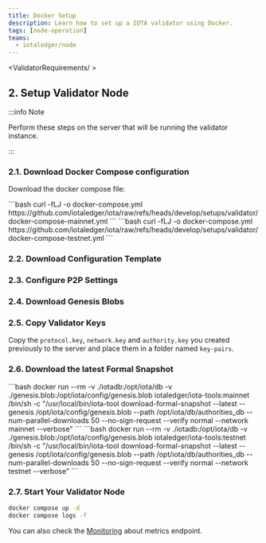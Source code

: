 ```yaml
---
title: Docker Setup
description: Learn how to set up a IOTA validator using Docker.
tags: [node-operation]
teams:
  - iotaledger/node
---
```



<ValidatorRequirements/ >

<ValidatorPorts />

<ValidatorGenerateInfo />

## 2. Setup Validator Node

:::info Note

Perform these steps on the server that will be running the validator instance.

:::


### 2.1. Download Docker Compose configuration

Download the docker compose file:

<Tabs groupId="network" queryString>
    <TabItem label="Mainnet" value="mainnet">
      ```bash
      curl -fLJ -o docker-compose.yml https://github.com/iotaledger/iota/raw/refs/heads/develop/setups/validator/docker-compose-mainnet.yml
      ```
    </TabItem>
    <TabItem label="Testnet" value="testnet">
      ```bash
      curl -fLJ -o docker-compose.yml https://github.com/iotaledger/iota/raw/refs/heads/develop/setups/validator/docker-compose-testnet.yml
      ```
    </TabItem>
</Tabs>


### 2.2. Download Configuration Template

<ValidatorDownloadConfig />

### 2.3. Configure P2P Settings

<ValidatorP2P />

### 2.4. Download Genesis Blobs

<GenesisBlobLocation />

### 2.5. Copy Validator Keys

Copy the `protocol.key`, `network.key` and `authority.key` you created previously to the server and place them in a folder named `key-pairs`.

### 2.6. Download the latest Formal Snapshot

<Tabs groupId="network" queryString>
    <TabItem label="Mainnet" value="mainnet">
      ```bash
      docker run --rm -v ./iotadb:/opt/iota/db -v ./genesis.blob:/opt/iota/config/genesis.blob iotaledger/iota-tools:mainnet /bin/sh -c "/usr/local/bin/iota-tool download-formal-snapshot --latest --genesis /opt/iota/config/genesis.blob --path /opt/iota/db/authorities_db --num-parallel-downloads 50 --no-sign-request --verify normal --network mainnet --verbose"
      ```
    </TabItem>
    <TabItem label="Testnet" value="testnet">
      ```bash
      docker run --rm -v ./iotadb:/opt/iota/db -v ./genesis.blob:/opt/iota/config/genesis.blob iotaledger/iota-tools:testnet /bin/sh -c "/usr/local/bin/iota-tool download-formal-snapshot --latest --genesis /opt/iota/config/genesis.blob --path /opt/iota/db/authorities_db --num-parallel-downloads 50 --no-sign-request --verify normal --network testnet --verbose"
      ```
    </TabItem>
</Tabs>

### 2.7. Start Your Validator Node

```bash
docker compose up -d
docker compose logs -f
```

<ValidatorJoinMonitor />

You can also check the [Monitoring](./monitoring.mdx) about metrics endpoint.

<ValidatorSetupSSFN />
